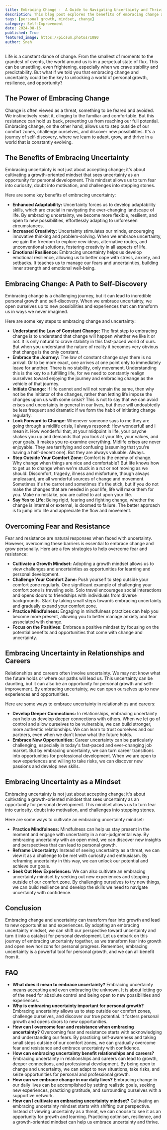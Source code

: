 ```yaml
---
title: Embracing Change -  A Guide to Navigating Uncertainty and Thriving in a World of Constant Flux
description: This blog post explores the benefits of embracing change and uncertainty, offering practical strategies for overcoming fear and resistance, and cultivating a growth-oriented mindset. Learn how to unlock your potential and thrive in a world of constant change.
tags: [personal growth, mindset, change]
category: Self-Improvement
date: 2024-08-16
published: True
featured_image: https://picsum.photos/1080
author: Sneh
---
```



Life is a constant dance of change. From the smallest of moments to the grandest of events, the world around us is in a perpetual state of flux. This can be unsettling, even frightening, especially when we crave stability and predictability. But what if we told you that embracing change and uncertainty could be the key to unlocking a world of personal growth, resilience, and opportunity?

## The Power of Embracing Change

Change is often viewed as a threat, something to be feared and avoided. We instinctively resist it, clinging to the familiar and comfortable. But this resistance can hold us back, preventing us from reaching our full potential. Embracing change, on the other hand, allows us to step outside of our comfort zones, challenge ourselves, and discover new possibilities. It's a journey of self-discovery, where we learn to adapt, grow, and thrive in a world that is constantly evolving.

## The Benefits of Embracing Uncertainty

Embracing uncertainty is not just about accepting change; it's about cultivating a growth-oriented mindset that sees uncertainty as an opportunity for personal development. This mindset allows us to turn fear into curiosity, doubt into motivation, and challenges into stepping stones.

Here are some key benefits of embracing uncertainty:

* **Enhanced Adaptability:** Uncertainty forces us to develop adaptability skills, which are crucial in navigating the ever-changing landscape of life. By embracing uncertainty, we become more flexible, resilient, and open to new possibilities, effortlessly adapting to unforeseen circumstances.
* **Increased Creativity:** Uncertainty stimulates our minds, encouraging innovative thinking and problem-solving. When we embrace uncertainty, we gain the freedom to explore new ideas, alternative routes, and unconventional solutions, fostering creativity in all aspects of life.
* **Emotional Resilience:** Embracing uncertainty helps us develop emotional resilience, allowing us to better cope with stress, anxiety, and setbacks. It teaches us to manage our fears and uncertainties, building inner strength and emotional well-being.

## Embracing Change: A Path to Self-Discovery

Embracing change is a challenging journey, but it can lead to incredible personal growth and self-discovery. When we embrace uncertainty, we open ourselves up to new possibilities and experiences that can transform us in ways we never imagined.

Here are some key steps to embracing change and uncertainty:

* **Understand the Law of Constant Change:** The first step to embracing change is to understand that change will happen whether we like it or not. It is only natural to crave stability in this fast-paced world of ours. But when you understand the nature of reality it becomes very obvious that change is the only constant.
* **Embrace the Journey:** The law of constant change says there is no arrival. Or to be more exact, one arrives at one point only to immediately leave for another. There is no stability, only movement. Understanding this is the key to a fulfilling life, for we need to constantly realign ourselves toward enjoying the journey and embracing change as the vehicle of that journey.
* **Initiate Change:** If life cannot and will not remain the same, then why not be the initiator of the changes, rather than letting life impose the changes upon us with some crisis? This is not to say that we can avoid crises and uncertainty in general in our lives, but these will undoubtedly be less frequent and dramatic if we form the habit of initiating change regularly.
* **Look Forward to Change:** Whenever someone says to me they are going through a midlife crisis, I always respond: How wonderful! and I mean it. How wonderful that, at your midpoint in life, your psyche shakes you up and demands that you look at your life, your values, and your goals. It makes you re-examine everything. Midlife crises are never enjoyable. They are terrifying and confusing (assuming that you're having a half-decent one). But they are always valuable. Always.
* **Step Outside Your Comfort Zone:** Comfort is the enemy of change. Why change when things are nice and comfortable? But life knows how to get us to change when we're stuck in a rut or not moving as we should. Discomfort, tragedy, illness and misfortune, though always unpleasant, are all wonderful sources of change and movement. Sometimes it's the carrot and sometimes it's the stick, but if you do not make the changes that are needed in your life, life will make them for you. Make no mistake, you are called to act upon your life.
* **Say Yes to Life:** Being rigid, fearing and fighting change, whether the change is internal or external, is doomed to failure. The better approach is to jump into life and appreciate the flow and movement.

## Overcoming Fear and Resistance

Fear and resistance are natural responses when faced with uncertainty. However, overcoming these barriers is essential to embrace change and grow personally. Here are a few strategies to help overcome fear and resistance:

* **Cultivate a Growth Mindset:** Adopting a growth mindset allows us to view challenges and uncertainties as opportunities for learning and personal development.
* **Challenge Your Comfort Zone:** Push yourself to step outside your comfort zone regularly. One significant example of challenging your comfort zone is traveling solo. Solo travel encourages social interactions and opens doors to friendships with individuals from diverse backgrounds. Start by taking small steps towards embracing uncertainty and gradually expand your comfort zone.
* **Practice Mindfulness:** Engaging in mindfulness practices can help you become more present, allowing you to better manage anxiety and fear associated with change.
* **Focus on the Positives:** Embrace a positive mindset by focusing on the potential benefits and opportunities that come with change and uncertainty.

## Embracing Uncertainty in Relationships and Careers

Relationships and careers often involve uncertainty. We may not know what the future holds or where our paths will lead us. This uncertainty can be daunting, but it can also be an opportunity for personal growth and self-improvement. By embracing uncertainty, we can open ourselves up to new experiences and opportunities.

Here are some ways to embrace uncertainty in relationships and careers:

* **Develop Deeper Connections:** In relationships, embracing uncertainty can help us develop deeper connections with others. When we let go of control and allow ourselves to be vulnerable, we can build stronger, more authentic relationships. We can learn to trust ourselves and our partners, even when we don't know what the future holds.
* **Embrace New Opportunities:** Career uncertainty can be particularly challenging, especially in today's fast-paced and ever-changing job market. But by embracing uncertainty, we can turn career transitions into opportunities for professional development. When we are open to new experiences and willing to take risks, we can discover new passions and develop new skills.

## Embracing Uncertainty as a Mindset

Embracing uncertainty is not just about accepting change; it's about cultivating a growth-oriented mindset that sees uncertainty as an opportunity for personal development. This mindset allows us to turn fear into curiosity, doubt into motivation, and challenges into stepping stones.

Here are some ways to cultivate an embracing uncertainty mindset:

* **Practice Mindfulness:** Mindfulness can help us stay present in the moment and engage with uncertainty in a non-judgmental way. By embracing uncertainty with an open mind, we can discover new insights and perspectives that can lead to personal growth.
* **Reframe Uncertainty:** Instead of seeing uncertainty as a threat, we can view it as a challenge to be met with curiosity and enthusiasm. By reframing uncertainty in this way, we can unlock our potential and achieve our goals.
* **Seek Out New Experiences:** We can also cultivate an embracing uncertainty mindset by seeking out new experiences and stepping outside of our comfort zone. By challenging ourselves to try new things, we can build resilience and develop the skills we need to navigate uncertainty with confidence.

## Conclusion

Embracing change and uncertainty can transform fear into growth and lead to new opportunities and experiences. By adopting an embracing uncertainty mindset, we can shift our perspective toward uncertainty and turn it into a catalyst for personal development. Let us embark on this journey of embracing uncertainty together, as we transform fear into growth and open new horizons for personal progress. Remember, embracing uncertainty is a powerful tool for personal growth, and we can all benefit from it.

## FAQ

* **What does it mean to embrace uncertainty?**
Embracing uncertainty means accepting and even embracing the unknown. It is about letting go of the need for absolute control and being open to new possibilities and experiences.
* **Why is embracing uncertainty important for personal growth?**
Embracing uncertainty allows us to step outside our comfort zones, challenge ourselves, and discover our true potential. It fosters personal growth and opens doors to new opportunities.
* **How can I overcome fear and resistance when embracing uncertainty?**
Overcoming fear and resistance starts with acknowledging and understanding our fears. By practicing self-awareness and taking small steps outside of our comfort zones, we can gradually overcome fear and resistance and embrace uncertainty with confidence.
* **How can embracing uncertainty benefit relationships and careers?**
Embracing uncertainty in relationships and careers can lead to growth, deeper connections, and professional development. By being open to change and uncertainty, we can adapt to new situations, take risks, and seize opportunities for personal and professional growth.
* **How can we embrace change in our daily lives?**
Embracing change in our daily lives can be accomplished by setting realistic goals, seeking new experiences, practicing gratitude, and surrounding ourselves with a supportive network.
* **How can I cultivate an embracing uncertainty mindset?**
Cultivating an embracing uncertainty mindset starts with shifting our perspective. Instead of viewing uncertainty as a threat, we can choose to see it as an opportunity for growth and learning. Practicing optimism, resilience, and a growth-oriented mindset can help us embrace uncertainty and thrive.
